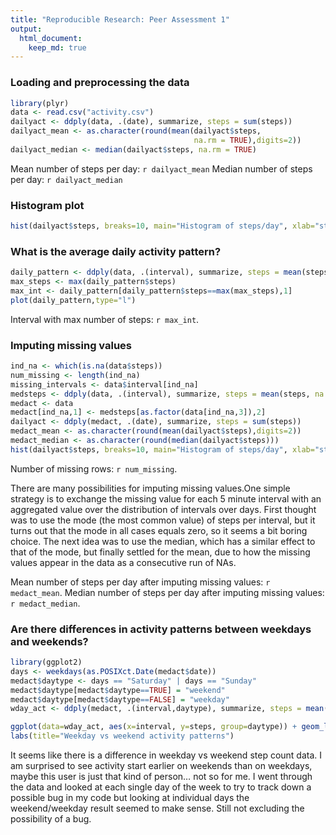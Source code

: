 ```yaml
---
title: "Reproducible Research: Peer Assessment 1"
output: 
  html_document:
    keep_md: true
---
```



### Loading and preprocessing the data
```r
library(plyr)
data <- read.csv("activity.csv")
dailyact <- ddply(data, .(date), summarize, steps = sum(steps))
dailyact_mean <- as.character(round(mean(dailyact$steps, 
                                         na.rm = TRUE),digits=2))
dailyact_median <- median(dailyact$steps, na.rm = TRUE)
```
Mean number of steps per day: `r dailyact_mean`
Median number of steps per day: `r dailyact_median`

### Histogram plot
```r
hist(dailyact$steps, breaks=10, main="Histogram of steps/day", xlab="steps")
```

### What is the average daily activity pattern?
```r
daily_pattern <- ddply(data, .(interval), summarize, steps = mean(steps, na.rm=TRUE))
max_steps <- max(daily_pattern$steps)
max_int <- daily_pattern[daily_pattern$steps==max(max_steps),1]
plot(daily_pattern,type="l")

```
Interval with max number of steps: `r max_int`.

### Imputing missing values 
```r
ind_na <- which(is.na(data$steps))
num_missing <- length(ind_na)
missing_intervals <- data$interval[ind_na]
medsteps <- ddply(data, .(interval), summarize, steps = mean(steps, na.rm=TRUE))
medact <- data
medact[ind_na,1] <- medsteps[as.factor(data[ind_na,3]),2]
dailyact <- ddply(medact, .(date), summarize, steps = sum(steps))
medact_mean <- as.character(round(mean(dailyact$steps),digits=2))
medact_median <- as.character(round(median(dailyact$steps)))
hist(dailyact$steps, breaks=10, main="Histogram of steps/day", xlab="steps")

```

Number of missing rows: `r num_missing`.

There are many possibilities for imputing missing values.One simple strategy is to exchange the missing value for each 5 minute interval with an aggregated value over the distribution of intervals over days. First thought was to use the mode (the most common value) of steps per interval, but it turns out that the mode in all cases equals zero, so it seems a bit boring choice. The next idea was to use the median, which has a similar effect to that of the mode, but finally settled for the mean, due to how the missing values appear in the data as a consecutive run of NAs.

Mean number of steps per day after imputing missing values: `r medact_mean`.
Median number of steps per day after imputing missing values: `r medact_median`.


### Are there differences in activity patterns between weekdays and weekends?
```r

library(ggplot2)
days <- weekdays(as.POSIXct.Date(medact$date))
medact$daytype <- days == "Saturday" | days == "Sunday"
medact$daytype[medact$daytype==TRUE] = "weekend"
medact$daytype[medact$daytype==FALSE] = "weekday"
wday_act <- ddply(medact, .(interval,daytype), summarize, steps = mean(steps))

ggplot(data=wday_act, aes(x=interval, y=steps, group=daytype)) + geom_line(aes(color=daytype))+ facet_wrap(~ daytype, nrow=2) +
labs(title="Weekday vs weekend activity patterns")
```

It seems like there is a difference in weekday vs weekend step count data. I am surprised to see activity start earlier on weekends than on weekdays, maybe this user is just that kind of person... not so for me. I went through the data and looked at each single day of the week to try to track down a possible bug in my code but looking at individual days the weekend/weekday result seemed to make sense. Still not excluding the possibility of a bug.
